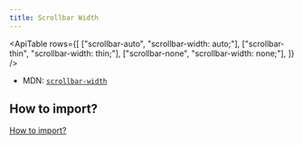 ```yaml
---
title: Scrollbar Width
---
```



<ApiTable
    rows={[
        ["scrollbar-auto", "scrollbar-width: auto;"],
        ["scrollbar-thin", "scrollbar-width: thin;"],
        ["scrollbar-none", "scrollbar-width: none;"],
    ]}
/>

- MDN: [`scrollbar-width`](https://developer.mozilla.org/en-US/docs/Web/CSS/scrollbar-width)

## How to import?

[How to import?](/#how-to-import)
